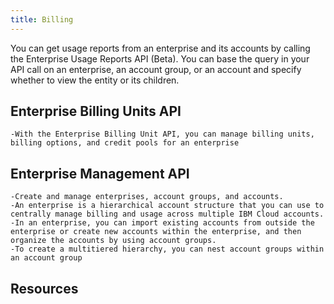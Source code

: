 ```yaml
---
title: Billing
---
```



<PageDescription>

You can get usage reports from an enterprise and its accounts by calling the Enterprise Usage Reports API (Beta). 
You can base the query in your API call on an enterprise, an account group, or an account and specify whether to view the entity or its children.


</PageDescription>

## Enterprise Billing Units API 
    -With the Enterprise Billing Unit API, you can manage billing units, billing options, and credit pools for an enterprise

## Enterprise Management API 
    -Create and manage enterprises, account groups, and accounts. 
    -An enterprise is a hierarchical account structure that you can use to centrally manage billing and usage across multiple IBM Cloud accounts.
    -In an enterprise, you can import existing accounts from outside the enterprise or create new accounts within the enterprise, and then organize the accounts by using account groups.
    -To create a multitiered hierarchy, you can nest account groups within an account group

## Resources